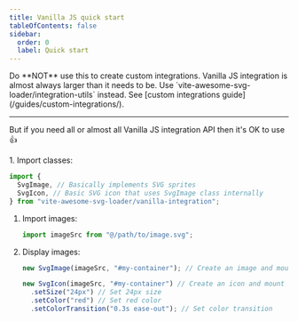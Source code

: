 ```yaml
---
title: Vanilla JS quick start
tableOfContents: false
sidebar:
  order: 0
  label: Quick start
---
```



<Aside type="caution" title="This is not for integrations">
  Do **NOT** use this to create custom integrations. Vanilla JS integration is almost always larger than it needs to be.
  Use `vite-awesome-svg-loader/integration-utils` instead.
  See [custom integrations guide](/guides/custom-integrations/).

  ___

  But if you need all or almost all Vanilla JS integration API then it's OK to use 👍
</Aside>

<Steps>
1. Import classes:

   ```ts
   import {
     SvgImage, // Basically implements SVG sprites
     SvgIcon, // Basic SVG icon that uses SvgImage class internally
   } from "vite-awesome-svg-loader/vanilla-integration";
   ```

1. Import images:

   ```ts
   import imageSrc from "@/path/to/image.svg";
   ```

1. Display images:

   ```ts
   new SvgImage(imageSrc, "#my-container"); // Create an image and mount it to the element with "my-container" id.

   new SvgIcon(imageSrc, "#my-container") // Create an icon and mount it to the element with "my-container" id.
     .setSize("24px") // Set 24px size
     .setColor("red") // Set red color
     .setColorTransition("0.3s ease-out"); // Set color transition
   ```
</Steps>
